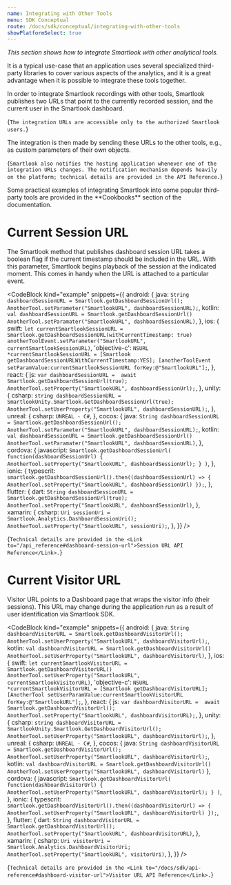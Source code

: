 ```yaml
---
name: Integrating with Other Tools
menu: SDK Conceptual
route: /docs/sdk/conceptual/integrating-with-other-tools
showPlatformSelect: true
---
```



<Title>Integrating with Other Tools</Title>

*This section shows how to integrate Smartlook with other analytical tools.*

It is a typical use-case that an application uses several specialized third-party libraries to cover various aspects of the analytics, and it is a great advantage when it is possible to integrate these tools together.

In order to integrate Smartlook recordings with other tools, Smartlook publishes two URLs that point to the currently recorded session, and the current user in the Smartlook dashboard.

<TextBlock kind="important">{`
The integration URLs are accessible only to the authorized Smartlook users.
`}</TextBlock>

The integration is then made by sending these URLs to the other tools, e.g., as custom parameters of their own objects.

<TextBlock kind="note">{`
Smartlook also notifies the hosting application whenever one of the integration URLs changes. The notification mechanism depends heavily on the platform; technical details are provided in the API Reference.
`}</TextBlock>

<TextBlock kind="note">
Some practical examples of integrating Smartlook into some popular third-party tools are provided in the **Cookbooks** section of the documentation.
</TextBlock>

# Current Session URL

The Smartlook method that publishes dashboard session URL takes a boolean flag if the current timestamp should be included in the URL. With this parameter, Smartlook begins playback of the session at the indicated moment. This comes in handy when the URL is attached to a particular event.

<CodeBlock kind="example"
  snippets={{
    android: {
      java: `
String dashboardSessionURL = Smartlook.getDashboardSessionUrl();
AnotherTool.setParameter("SmartlookURL", dashboardSessionURL);
      `,
    kotlin: `
val dashboardSessionURL = Smartlook.getDashboardSessionUrl()
AnotherTool.setParamater("SmartlookURL", dashboardSessionURL)
      `,
    },
    ios: {
      swift: `
let currentSmartlookSessionURL = Smartlook.getDashboardSessionURL(withCurrentTimestamp: true)
anotherToolEvent.setParameter("SmartlookURL", currentSmartlookSessionURL)
      `,
      'objective-c': `
NSURL *currentSmartlookSessionURL = [Smartlook getDashboardSessionURLWithCurrentTimestamp:YES];
[anotherToolEvent setParamValue:currentSmartlookSessionURL forKey:@"SmartlookURL"];
      `,
    },
    react: {
      js: `
var dashboardSessionURL =  await Smartlook.getDashboardSessionUrl(true);
AnotherTool.setProperty("SmartlookURL", dashboardSessionUrl);
`,
    },
    unity: {
      csharp: `
string dashboardSessionURL = SmartlookUnity.Smartlook.GetDashboardSessionUrl(true);
AnotherTool.setUserProperty("SmartlookURL", dashboardSessionURL);
`,
    },
    unreal: {
      csharp: `
UNREAL - C#
      `,
    },
    cocos: {
      java: `
String dashboardSessionURL = Smartlook.getDashboardSessionUrl();
AnotherTool.setParameter("SmartlookURL", dashboardSessionURL);
      `,
    kotlin: `
val dashboardSessionURL = Smartlook.getDashboardSessionUrl()
AnotherTool.setParamater("SmartlookURL", dashboardSessionURL)
      `,
   },
   cordova: {
      javascript: `
 Smartlook.getDashboardSessionUrl(
  function(dashboardSessionUrl) {
    AnotherTool.setProperty("SmartlookURL", dashboardSessionUrl);
  }
)
    `,
    },
    ionic: {
      typescrit: `
smartlook.getDashboardSessionUrl().then((dashboardSessionUrl) => {
  AnotherTool.setProperty("SmartlookURL", dashboardSessionUrl)
});
      `,
    },
   flutter: {
      dart: `
String dashboardSessionURL = Smartlook.getDashboardSessionUrl(true);
AnotherTool.setProperty("SmartlookURL", dashboardSessionUrl)
   `,
   },
xamarin: {
      csharp: `
Uri sessionUri = Smartlook.Analytics.DashboardSessionUri();
AnotherTool.setProperty("SmartlookURL", sessionUri);
      `,
    },
  }}
/>

<TextBlock>{`
Technical details are provided in the <Link to="/api_reference#dashboard-session-url">Session URL API Reference</Link>.
`}</TextBlock>

# Current Visitor URL

Visitor URL points to a Dashboard page that wraps the visitor info (their sessions). This URL may change during the application run as a result of user identification via Smartlook SDK.

<CodeBlock kind="example"
  snippets={{
    android: {
      java: `
String dashboardVisitorURL = Smartlook.getDashboardVisitorUrl();
AnotherTool.setUserProperty("SmartlookURL", dashboardVisitorUrl);
      `,
    kotlin: `
val dashboardVisitorURL = Smartlook.getDashboardVisitorUrl()
AnotherTool.setUserProperty("SmartlookURL", dashboardVisitorUrl)
      `,
    },
    ios: {
      swift: `
let currentSmartlookVisitorURL = Smartlook.getDashboardVisitorURL()
AnotherTool.setUserProperty("SmartlookURL", currentSmartlookVisitorURL)
      `,
      'objective-c': `
NSURL *currentSmartlookVisitorURL = [Smartlook getDashboardVisitorURL];
[AnotherTool setUserParamValue:currentSmartlookVisitorURL forKey:@"SmartlookURL"];
      `,
    },
    react: {
      js: `
var dashboardVisitorURL =  await Smartlook.getDashboardVisitorUrl();
AnotherTool.setProperty("SmartlookURL", dashboardVisitorURL);
`,
    },
    unity: {
      csharp: `
string dashboardVisitorURL = SmartlookUnity.Smartlook.GetDashboardVisitorUrl();
AnotherTool.setUserProperty("SmartlookURL", dashboardVisitorUrl);
`,
    },
    unreal: {
      csharp: `
UNREAL - C#
      `,
    },
    cocos: {
      java: `
String dashboardVisitorURL = Smartlook.getDashboardVisitorUrl();
AnotherTool.setUserProperty("SmartlookURL", dashboardVisitorUrl);
      `,
      kotlin: `
val dashboardVisitorURL = Smartlook.getDashboardVisitorUrl()
AnotherTool.setUserProperty("SmartlookURL", dashboardVisitorUrl)
      `
   },
   cordova: {
      javascript: `
 Smartlook.getDashboardVisitorUrl(
  function(dashboardVisitorUrl) {
    AnotherTool.setUserProperty("SmartlookURL", dashboardVisitorUrl);
  }
)
    `,
    },
    ionic: {
      typescrit: `
smartlook.getDashboardVisitorUrl().then((dashboardVisitorUrl) => {
  AnotherTool.setUserProperty("SmartlookURL", dashboardVisitorUrl)
});
      `,
    },
   flutter: {
      dart: `
String dashboardVisitorURL = Smartlook.getDashboardVisitorUrl();
AnotherTool.setProperty("SmartlookURL", dashboardVisitorURL)
   `,
   },
xamarin: {
      csharp: `
Uri visitorUri = Smartlook.Analytics.DashboardVisitorUri;
AnotherTool.setProperty("SmartlookURL", visitorUri)
      `,
    },
  }}
/>

<TextBlock>{`
Technical details are provided in the <Link to="/docs/sdk/api-reference#dashboard-visitor-url">Visitor URL API Reference</Link>.
`}</TextBlock>


